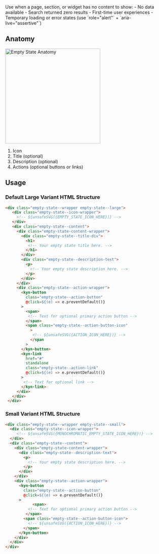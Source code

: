 
<Meta of={EmptyStateStories} title="Patterns/Empty State" />

<Title>Empty State Pattern</Title>

<Description>
  Use when a page, section, or widget has no content to show: - No data
  available - Search returned zero results - First-time user experiences -
  Temporary loading or error states (use `role="alert"` +
  `aria-live="assertive"`)
</Description>

## Anatomy

<img src={AnatomyImg} alt="Empty State Anatomy" width="300" />

1. Icon
2. Title (optional)
3. Description (optional)
4. Actions (optional buttons or links)

## Usage

### Default Large Variant HTML Structure

```html
<div class="empty-state--wrapper empty-state--large">
   <div class="empty-state--icon-wrapper">
     <!-- ${unsafeSVG({EMPTY_STATE_ICON_HERE})} -->
   </div>
   <div class="empty-state--content">
     <div class="empty-state-content-wrapper">
       <div class="empty-state--title-div">
         <h1>
          <!-- Your empty state title here. -->
         </h1>
       </div>
       <div class="empty-state--description-text">
         <p>
           <!-- Your empty state description here. -->
         </p>
       </div>
     </div>
     <div class="empty-state--action-wrapper">
       <kyn-button
         class="empty-state--action-button"
         @click=${(e) => e.preventDefault()}
       >
         <span>
          <!-- Text for optional primary action button -->
         </span>
         <span class="empty-state--action-button-icon"
           >
            <!-- ${unsafeSVG({ACTION_ICON_HERE})} -->
           </span
         >
       </kyn-button>
       <kyn-link
         href="#"
         standalone
         class="empty-state--action-link"
         @click=${(e) => e.preventDefault()}
       >
        <!-- Text for optional link -->
       </kyn-link>
     </div>
   </div>
 </div>
```

### Small Variant HTML Structure

```html
<div class="empty-state--wrapper empty-state--small">
  <div class="empty-state--icon-wrapper">
     <!-- ${unsafeSVG({MONOCHROMATIC_EMPTY_STATE_ICON_HERE})} -->
  </div>
  <div class="empty-state--content">
    <div class="empty-state-content-wrapper">
      <div class="empty-state--description-text">
        <p>
          <!-- Your empty state description here. -->
        </p>
      </div>
    </div>
    <div class="empty-state--action-wrapper">
      <kyn-button
        class="empty-state--action-button"
        @click=${(e) => e.preventDefault()}
      >
            <span>
          <!-- Text for optional primary action button -->
         </span>
        <span class="empty-state--action-button-icon">
          <!-- ${unsafeSVG({ACTION_ICON_HERE})} -->
        </span>
      </kyn-button>
    </div>
  </div>
</div>

```
